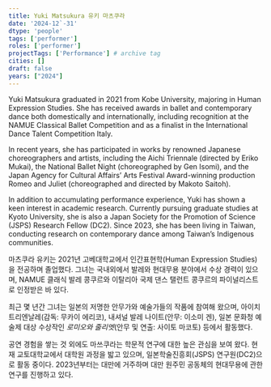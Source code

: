 ```yaml
---
title: Yuki Matsukura 유키 마츠쿠라
date: '2024-12`-31'
dtype: 'people'
tags: ['performer']
roles: ['performer']
projectTags: ['Performance'] # archive tag
cities: []
draft: false
years: ["2024"]
---
```


Yuki Matsukura graduated in 2021 from Kobe University, majoring in Human Expression Studies. She has received awards in ballet and contemporary dance both domestically and internationally, including recognition at the NAMUE Classical Ballet Competition and as a finalist in the International Dance Talent Competition Italy. 

In recent years, she has participated in works by renowned Japanese choreographers and artists, including the Aichi Triennale (directed by Eriko Mukai), the National Ballet Night (choreographed by Gen Isomi), and the Japan Agency for Cultural Affairs’ Arts Festival Award-winning production Romeo and Juliet (choreographed and directed by Makoto Saitoh). 

In addition to accumulating performance experience, Yuki has shown a keen interest in academic research. Currently pursuing graduate studies at Kyoto University, she is also a Japan Society for the Promotion of Science (JSPS) Research Fellow (DC2). Since 2023, she has been living in Taiwan, conducting research on contemporary dance among Taiwan’s Indigenous communities.

마츠쿠라 유키는 2021년 고베대학교에서 인간표현학(Human Expression Studies)을 전공하며 졸업했다. 그녀는 국내외에서 발레와 현대무용 분야에서 수상 경력이 있으며, NAMUE 클래식 발레 콩쿠르와 이탈리아 국제 댄스 탤런트 콩쿠르의 파이널리스트로 인정받은 바 있다.

최근 몇 년간 그녀는 일본의 저명한 안무가와 예술가들의 작품에 참여해 왔으며, 아이치 트리엔날레(감독: 무카이 에리코), 내셔널 발레 나이트(안무: 이소미 겐), 일본 문화청 예술제 대상 수상작인 *로미오와 줄리엣*(안무 및 연출: 사이토 마코토) 등에서 활동했다.

공연 경험을 쌓는 것 외에도 마쓰쿠라는 학문적 연구에 대한 높은 관심을 보여 왔다. 현재 교토대학교에서 대학원 과정을 밟고 있으며, 일본학술진흥회(JSPS) 연구원(DC2)으로 활동 중이다. 2023년부터는 대만에 거주하며 대만 원주민 공동체의 현대무용에 관한 연구를 진행하고 있다.
